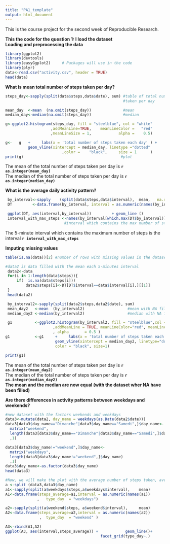 ```yaml
---
title: "PA1_template"
output: html_document
---
```


This is the course project for the second week of Reproducible Research.  


**This the code for the question 1: I load the dataset**  
**Loading and preprocessing the data**
```r
library(ggplot2)
library(devtools)
library(easyGgplot2)     # Packages will use in the code
library(plyr)
data<-read.csv("activity.csv", header = TRUE)
head(data)
```


**What is mean total number of steps taken per day?**

```r
steps_day<-sapply(split(data$steps,data$date), sum) #table of total number steps
                                                    #taken per day

mean_day  <-mean  (na.omit(steps_day))              #mean 
median_day<-median(na.omit(steps_day))              #median

g<-ggplot2.histogram(steps_day, fill = "steelblue", col = "white"
                    ,addMeanLine=TRUE,    meanLineColor =   "red"
                    ,meanLineSize = 1,            alpha =    0.5)

g<-   g   +     labs(x = 'total number of steps taken each day' ) +
          geom_vline(xintercept = median_day, linetype ="dotted" 
                         ,color =    "black",     size = 1      )
print(g)                                           #plot


```

The mean of the total number of steps taken per day is **`r as.integer(mean_day)`**  
The median of the total number of steps taken per day is **`r as.integer(median_day)`**  
  
**What is the average daily activity pattern?**
```r

 by_interval<-sapply    (split(data$steps,data$interval),  mean,   na.rm = TRUE)
 DT         <-data.frame(by_interval, interval = as.numeric(names(by_interval)))

 ggplot(DT, aes(interval,by_interval))         + geom_line ()
 interval_with_max_steps <-names(by_interval[which.max(DT$by_interval)])
                          #interval which contains the max number of steps
```
The 5-minute interval which contains the maximum number of steps is the interval **`r interval_with_max_steps`**  

**Imputing missing values**
```r
table(is.na(data))[2] #number of rows with missing values in the dataset

#data2 is data filled with the mean each 5-minutes interval
 data2<-data
 for(i in 1:length(data$steps)){
     if(  is.na(data$steps[i]))
         data2$steps[i]<-DT[DT$interval==data$interval[i],][[1]]
 }
 head(data2)

 by_interval2<-sapply(split(data2$steps,data2$date), sum)
 mean_day2   <-mean  (by_interval2)                   #mean with NA filled
 median_day2 <-median(by_interval2)                   #median with NA filled

 g1          <-ggplot2.histogram(by_interval2, fill = "steelblue",col = "white"
                     ,addMeanLine = TRUE, meanLineColor="red", meanLineSize = 1
                     , alpha       = 0.5 )
g1           <-g1     +     labs(x = 'total number of steps taken each day') +
                      geom_vline(xintercept = median_day2, linetype="dotted", 
                      color = "black", size=1)

print(g1)

```

The mean of the total number of steps taken per day is **`r as.integer(mean_day2)`**  
The median of the total number of steps taken per day is **`r as.integer(median_day2)`**  
**The mean and the median are now equal (with the dataset wher NA have been filled)**  

**Are there differences in activity patterns between weekdays and weekends?**  
```r
#new dataset with the factors weekends and weekdays
data3<-mutate(data2, day_name = weekdays(as.Date(data2$date)))
data3[data3$day_name=="Dimanche"|data3$day_name=="Samedi",]$day_name<-
  matrix("weekend",
  length(data3[data3$day_name=="Dimanche"|data3$day_name=="Samedi",]$day_name)
  ,1)

data3[data3$day_name!="weekend",]$day_name<-
  matrix("weekdays",
  length(data3[data3$day_name!="weekend",]$day_name)
  ,1)
data3$day_name<-as.factor(data3$day_name)
head(data3)  

#Now, we will make the plot with the average number of steps taken, averaged #across all weekday days or weekend days
a <-split (data3,data3$day_name)
a1<-sapply(split(a$weekdays$steps,a$weekdays$interval),    mean)
A1<-data.frame(steps_average=a1,interval = as.numeric(names(a1))
              ,   type_day  = "weekdays")

a2<-sapply(split(a$weekend$steps, a$weekend$interval),     mean)
A2<-data.frame(steps_average=a2,interval = as.numeric(names(a2))
               ,  type_day  = "weekend" )

A3<-rbind(A1,A2)
ggplot(A3, aes(interval,steps_average)) +            geom_line()+
                                          facet_grid(type_day~.)

```